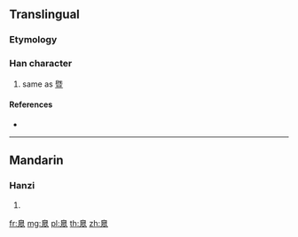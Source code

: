 {{character info/new}}
==Translingual==

===Etymology===
{{Han compound|自|乑|c1=p|c2=s|t2=three men|ls=psc}}

===Han character===
{{Han char|rn=132|rad=自|as=06|sn=12|four=26880|canj=HUOOO}}

# same as [[暨]]

====References====
* {{Han ref|kx=1000.230|dkj=30116|dj=1456.200|hdz=53048.090|uh=81EE|ud=33262|bh=DB53|bd=56147}}

----

==Mandarin==

===Hanzi===
{{cmn-hanzi|pin=[[dié]] ([[die2]]), [[jì]] ([[ji4]])|wg=tieh<sup>2</sup>, chi<sup>4</sup>}}

# {{defn|lang=cmn|sort=自06}}

[[fr:臮]]
[[mg:臮]]
[[pl:臮]]
[[th:臮]]
[[zh:臮]]